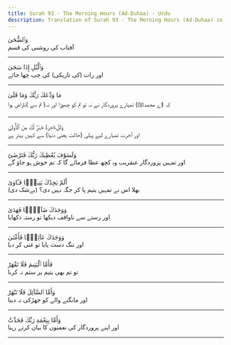 ```yaml
---
title: Surah 93 - The Morning Hours (Ad-Duhaa) - Urdu
description: Translation of Surah 93 - The Morning Hours (Ad-Duhaa) in Urdu
---
```





<Aside type="quran" title="1">
وَٱلضُّحَىٰ
</Aside>

<Aside type="reference" title="1">
آفتاب کی روشنی کی قسم
</Aside>

---

<Aside type="quran" title="2">
وَٱلَّيْلِ إِذَا سَجَىٰ
</Aside>

<Aside type="reference" title="2">
اور رات (کی تاریکی) کی جب چھا جائے
</Aside>

---

<Aside type="quran" title="3">
مَا وَدَّعَكَ رَبُّكَ وَمَا قَلَىٰ
</Aside>

<Aside type="reference" title="3">
کہ (اے محمدﷺ) تمہارے پروردگار نے نہ تو تم کو چھوڑا اور نہ( تم سے )ناراض ہوا
</Aside>

---

<Aside type="quran" title="4">
وَلَلْءَاخِرَةُ خَيْرٌۭ لَّكَ مِنَ ٱلْأُولَىٰ
</Aside>

<Aside type="reference" title="4">
اور آخرت تمہارے لیے پہلی (حالت یعنی دنیا) سے کہیں بہتر ہے
</Aside>

---

<Aside type="quran" title="5">
وَلَسَوْفَ يُعْطِيكَ رَبُّكَ فَتَرْضَىٰٓ
</Aside>

<Aside type="reference" title="5">
اور تمہیں پروردگار عنقریب وہ کچھ عطا فرمائے گا کہ تم خوش ہو جاؤ گے
</Aside>

---

<Aside type="quran" title="6">
أَلَمْ يَجِدْكَ يَتِيمًۭا فَـَٔاوَىٰ
</Aside>

<Aside type="reference" title="6">
بھلا اس نے تمہیں یتیم پا کر جگہ نہیں دی؟ (بےشک دی)
</Aside>

---

<Aside type="quran" title="7">
وَوَجَدَكَ ضَآلًّۭا فَهَدَىٰ
</Aside>

<Aside type="reference" title="7">
اور رستے سے ناواقف دیکھا تو رستہ دکھایا
</Aside>

---

<Aside type="quran" title="8">
وَوَجَدَكَ عَآئِلًۭا فَأَغْنَىٰ
</Aside>

<Aside type="reference" title="8">
اور تنگ دست پایا تو غنی کر دیا
</Aside>

---

<Aside type="quran" title="9">
فَأَمَّا ٱلْيَتِيمَ فَلَا تَقْهَرْ
</Aside>

<Aside type="reference" title="9">
تو تم بھی یتیم پر ستم نہ کرنا
</Aside>

---

<Aside type="quran" title="10">
وَأَمَّا ٱلسَّآئِلَ فَلَا تَنْهَرْ
</Aside>

<Aside type="reference" title="10">
اور مانگنے والے کو جھڑکی نہ دینا
</Aside>

---

<Aside type="quran" title="11">
وَأَمَّا بِنِعْمَةِ رَبِّكَ فَحَدِّثْ
</Aside>

<Aside type="reference" title="11">
اور اپنے پروردگار کی نعمتوں کا بیان کرتے رہنا
</Aside>

---

